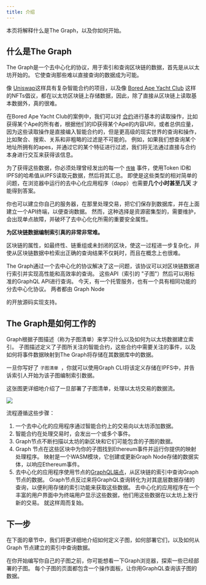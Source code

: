 ```yaml
---
title: 介绍
---
```


本页将解释什么是The Graph，以及你如何开始。

## 什么是The Graph

The Graph是一个去中心化的协议，用于索引和查询区块链的数据，首先是从以太坊开始的。 它使查询那些难以直接查询的数据成为可能。

像 [Uniswap](https://uniswap.org/)这样具有复杂智能合约的项目，以及像 [Bored Ape Yacht Club](https://boredapeyachtclub.com/) 这样的NFTs倡议，都在以太坊区块链上存储数据，因此，除了直接从区块链上读取基本数据外，真的很难。

在Bored Ape Yacht Club的案例中，我们可以对 [合约](https://etherscan.io/address/0xbc4ca0eda7647a8ab7c2061c2e118a18a936f13d#code)进行基本的读取操作，比如获得某个Ape的所有者，根据他们的ID获得某个Ape的内容URI，或者总供应量，因为这些读取操作是直接编入智能合约的，但是更高级的现实世界的查询和操作，比如聚合、搜索、关系和非粗略的过滤是不可能的。 例如，如果我们想查询某个地址所拥有的apes，并通过它的某个特征进行过滤，我们将无法通过直接与合约本身进行交互来获得该信息。

为了获得这些数据，你必须处理曾经发出的每一个 [`传输`](https://etherscan.io/address/0xbc4ca0eda7647a8ab7c2061c2e118a18a936f13d#code#L1746) 事件，使用Token ID和IPFS的哈希值从IPFS读取元数据，然后将其汇总。 即使是这些类型的相对简单的问题，在浏览器中运行的去中心化应用程序（dapp）也需要**几个小时甚至几天** 才能得到答案。

你也可以建立你自己的服务器，在那里处理交易，把它们保存到数据库，并在上面建立一个API终端，以便查询数据。 然而，这种选择是资源密集型的，需要维护，会出现单点故障，并破坏了去中心化化所需的重要安全属性。

**为区块链数据编制索引真的非常非常难。**

区块链的属性，如最终性、链重组或未封闭的区块，使这一过程进一步复杂化，并使从区块链数据中检索出正确的查询结果不仅耗时，而且在概念上也很难。

The Graph通过一个去中心化的协议解决了这一问题，该协议可以对区块链数据进行索引并实现高性能和高效率的查询。 这些API（索引的 "子图"）然后可以用标准的GraphQL API进行查询。 今天，有一个托管服务，也有一个具有相同功能的分去中心化协议。 两者都由 [](https://github.com/graphprotocol/graph-node)Graph Node

的开放源码实现支持。</p> 



## The Graph是如何工作的

Graph根据子图描述（称为子图清单）来学习什么以及如何为以太坊数据建立索引。 子图描述定义了子图所关注的智能合约，这些合约中需要关注的事件，以及如何将事件数据映射到The Graph将存储在其数据库中的数据。

一旦你写好了 `子图清单 `，你就可以使用Graph CLI将该定义存储在IPFS中，并告诉索引人开始为该子图编制索引数据。

这张图更详细地介绍了一旦部署了子图清单，处理以太坊交易的数据流。

![](/img/graph-dataflow.png)

流程遵循这些步骤：

1. 一个去中心化的应用程序通过智能合约上的交易向以太坊添加数据。
2. 智能合约在处理交易时，会发出一个或多个事件。
3. Graph节点不断扫描以太坊的新区块和它们可能包含的子图的数据。
4. Graph 节点在这些区块中为你的子图找到Ethereum事件并运行你提供的映射处理程序。 映射是一个WASM模块，它创建或更新Graph Node存储的数据实体，以响应Ethereum事件。
5. 去中心化的应用程序使用节点的[GraphQL端点](https://graphql.org/learn/)，从区块链的索引中查询Graph节点的数据。 Graph节点反过来将GraphQL查询转化为对其底层数据存储的查询，以便利用存储的索引功能来获取这些数据。 去中心化的应用程序在一个丰富的用户界面中为终端用户显示这些数据，他们用这些数据在以太坊上发行新的交易。 就这样周而复始。



## 下一步

在下面的章节中，我们将更详细地介绍如何定义子图，如何部署它们，以及如何从Graph 节点建立的索引中查询数据。

在你开始编写你自己的子图之前，你可能想看一下Graph浏览器，探索一些已经部署的子图。 每个子图的页面都包含一个操作面板，让你用GraphQL查询该子图的数据。
